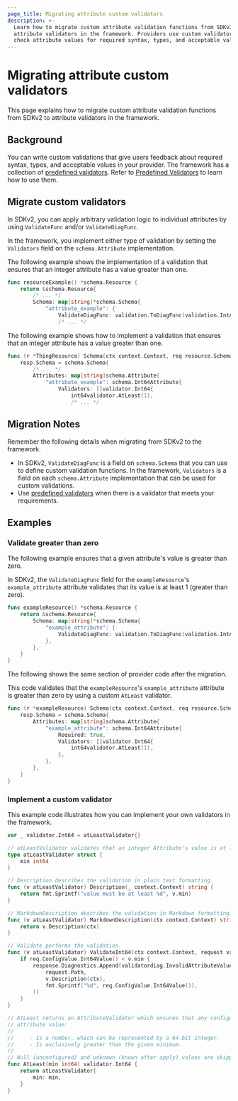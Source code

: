 ```yaml
---
page_title: Migrating attribute custom validators
description: >-
  Learn how to migrate custom attribute validation functions from SDKv2 to
  attribute validators in the framework. Providers use custom validators to
  check attribute values for required syntax, types, and acceptable values.
---
```


# Migrating attribute custom validators

This page explains how to migrate custom attribute validation functions from
SDKv2 to attribute validators in the framework.

## Background

You can write custom validations that give users feedback about required syntax,
types, and acceptable values in your provider. The framework has a collection of
[predefined
validators](https://github.com/hashicorp/terraform-plugin-framework-validators).
Refer to [Predefined
Validators](/terraform/plugin/framework/migrating/attributes-blocks/validators-predefined)
to learn how to use them.

## Migrate custom validators

In SDKv2, you can apply arbitrary validation logic to individual attributes by
using `ValidateFunc` and/or `ValidateDiagFunc`.

In the framework, you implement either type of validation by setting the
`Validators` field on the `schema.Attribute` implementation.

<Tabs>
<Tab heading="SDKv2">

The following example shows the implementation of a validation that ensures that
an integer attribute has a value greater than one.

```go
func resourceExample() *schema.Resource {
    return &schema.Resource{
        /* ... */
        Schema: map[string]*schema.Schema{
            "attribute_example": {
                ValidateDiagFunc: validation.ToDiagFunc(validation.IntAtLeast(1)),
                /* ... */
```

</Tab>
<Tab heading="Framework">

The following example shows how to implement a validation that ensures that an
integer attribute has a value greater than one.

```go
func (r *ThingResource) Schema(ctx context.Context, req resource.SchemaRequest, resp *resource.SchemaResponse) {
    resp.Schema = schema.Schema{
        /* ... */
        Attributes: map[string]schema.Attribute{
            "attribute_example": schema.Int64Attribute{
                Validators: []validator.Int64{
                    int64validator.AtLeast(1),
                    /* ... */
```

</Tab>
</Tabs>

## Migration Notes

Remember the following details when migrating from SDKv2 to the framework.

- In SDKv2, `ValidateDiagFunc` is a field on `schema.Schema` that you can use to
  define custom validation functions. In the framework, `Validators` is a field
  on each `schema.Attribute` implementation that can be used for custom
  validations.
- Use [predefined
  validators](/terraform/plugin/framework/migrating/attributes-blocks/validators-predefined)
  when there is a validator that meets your requirements.

## Examples

### Validate greater than zero

The following example ensures that a given attribute's value is greater than
zero.

<Tabs>
<Tab heading="SDKv2">

In SDKv2, the `ValidateDiagFunc` field for the `exampleResource`'s
`example_attribute` attribute validates that its value is at least 1 (greater
than zero).

```go
func exampleResource() *schema.Resource {
    return &schema.Resource{
        Schema: map[string]*schema.Schema{
            "example_attribute": {
                ValidateDiagFunc: validation.ToDiagFunc(validation.IntAtLeast(1)),
            },
        },
    }
}
```

</Tab>
<Tab heading="Framework">

The following shows the same section of provider code after the migration.

This code validates that the `exampleResource`'s `example_attribute` attribute
is greater than zero by using a custom `AtLeast` validator.

```go
func (r *exampleResource) Schema(ctx context.Context, req resource.SchemaRequest, resp *resource.SchemaResponse) {
    resp.Schema = schema.Schema{
        Attributes: map[string]schema.Attribute{
            "example_attribute": schema.Int64Attribute{
                Required: true,
                Validators: []validator.Int64{
                    int64validator.AtLeast(1),
                },
            },
        },
    }
}
```

</Tab>
</Tabs>

### Implement a custom validator

This example code illustrates how you can implement your own validators in the
framework.

```go
var _ validator.Int64 = atLeastValidator{}

// atLeastValidator validates that an integer Attribute's value is at least a certain value.
type atLeastValidator struct {
    min int64
}

// Description describes the validation in plain text formatting.
func (v atLeastValidator) Description(_ context.Context) string {
    return fmt.Sprintf("value must be at least %d", v.min)
}

// MarkdownDescription describes the validation in Markdown formatting.
func (v atLeastValidator) MarkdownDescription(ctx context.Context) string {
    return v.Description(ctx)
}

// Validate performs the validation.
func (v atLeastValidator) ValidateInt64(ctx context.Context, request validator.Int64Request, response *validator.Int64Response) {
    if req.ConfigValue.Int64Value() < v.min {
        response.Diagnostics.Append(validatordiag.InvalidAttributeValueDiagnostic(
            request.Path,
            v.Description(ctx),
            fmt.Sprintf("%d", req.ConfigValue.Int64Value()),
        ))
    }
}

// AtLeast returns an AttributeValidator which ensures that any configured
// attribute value:
//
//     - Is a number, which can be represented by a 64-bit integer.
//     - Is exclusively greater than the given minimum.
//
// Null (unconfigured) and unknown (known after apply) values are skipped.
func AtLeast(min int64) validator.Int64 {
    return atLeastValidator{
        min: min,
    }
}
```
